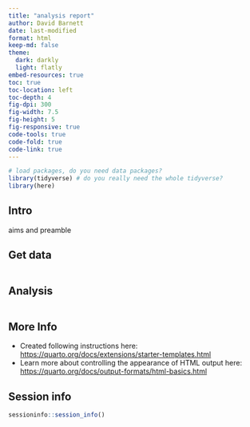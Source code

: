 ```yaml
---
title: "analysis report"
author: David Barnett
date: last-modified
format: html
keep-md: false
theme: 
  dark: darkly
  light: flatly
embed-resources: true
toc: true
toc-location: left
toc-depth: 4
fig-dpi: 300
fig-width: 7.5
fig-height: 5
fig-responsive: true
code-tools: true
code-fold: true
code-link: true
---
```


```r
# load packages, do you need data packages?
library(tidyverse) # do you really need the whole tidyverse?
library(here)

```

## Intro

aims and preamble

## Get data

```r

```

## Analysis

```r

```

## More Info

-   Created following instructions here:\
    <https://quarto.org/docs/extensions/starter-templates.html>
-   Learn more about controlling the appearance of HTML output here:\
    <https://quarto.org/docs/output-formats/html-basics.html>

## Session info

```r
sessioninfo::session_info()
```
